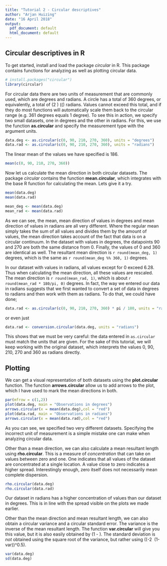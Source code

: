 ```yaml
---
title: "Tutorial 2 - Circular descriptives"
author: "Arjan Huizing"
date: "16 April 2018"
output:
  pdf_document: default
  html_document: default
---
```


## Circular descriptives in R

To get started, install and load the package *circular* in R. This package contains functions for analyzing as well as plotting circular data.
```r
# install.packages("circular")
library(circular)
```

For circular data there are two units of measurement that are commonly used, which are degrees and radians. A circle has a total of 360 degrees, or equivalently, a total of \(2 \pi\) (\(\approx 6.28\) radians. Values cannot exceed this total, and if they do most functions will automatically scale them back to the circular range (e.g. 361 degrees equals 1 degree). To see this in action, we specify two small datasets, one in degrees and the other in radians. For this, we use the function **as.circular** and specify the measurement type with the argument units.

```r
data.deg <- as.circular(c(0, 90, 210, 270, 360), units = "degrees")
data.rad <- as.circular(c(0, 90, 210, 270, 360), units = "radians")
```

The linear mean of the values we have specified is 186. 

```r
mean(c(0, 90, 210, 270, 360))
```

Now let us calculate the mean direction in both circular datasets. The package *circular* contains the function **mean.circular**, which integrates with the base R function for calculating the mean. Lets give it a try.

```r
mean(data.deg)
mean(data.rad)
```

```r
mean_deg <- mean(data.deg)
mean_rad <- mean(data.rad)
```

As we can see, the mean, mean direction of values in degrees and mean direction of values in radians are all very different. Where the regular mean simply takes the sum of all values and divides them by the amount of values, the mean direction takes account of the fact that data is on a circular continuum. In the dataset with values in degrees, the datapoints 90 and 270 are both the same distance from 0. Finally, the values of 0 and 360 are identical as well. The resultant mean direction is `r round(mean_deg, 1)` degrees, which is the same as `r round(mean_deg %% 360, 1)` degrees.

In our dataset with values in radians, all values except for 0 exceed 6.28. Thus when calculating the mean direction, all these values are rescaled. The mean direction is `r round(mean_rad, 1)`, which is about `r round(mean_rad * 180/pi, 0)` degrees. In fact, the way we entered our data in radians suggests that we first wanted to convert a set of data in degrees to radians and then work with them as radians. To do that, we could have done;

```r
data.rad <- as.circular(c(0, 90, 210, 270, 360) * pi / 180, units = "radians")
```
or even just
```r
data.rad <- conversion.circular(data.deg, units = "radians")
```

This shows that we must be very careful: the data entered in `as.circular` must match the units that are given. For the sake of this tutorial, we will keep working with the original dataset, which interprets the values 0, 90, 210, 270 and 360 as radians directly. 


## Plotting

We can get a visual representation of both datasets using the **plot.circular** function. The function **arrows.circular** allow us to add arrows to the plot, which I have used to mark the mean directions in both.

```r
par(mfrow = c(1,2))
plot(data.deg, main = "Observations in degrees")
arrows.circular(x = mean(data.deg),col = "red")
plot(data.rad, main = "Observations in radians")
arrows.circular(x = mean(data.rad),col = "red")
```

As you can see, we specified two very different datasets. Specifying the incorrect unit of measurement is a simple mistake one can make when analyzing circular data.

Other than a mean direction, we can also calculate a mean resultant length using **rho.circular**. This is a measure of *concentration* that can take on values between zero and one. One indicates that all values of the dataset are concentrated at a single location. A value close to zero indicates a higher spread. Interestingly enough, zero itself does not necessarily mean complete dispersion.

```r
rho.circular(data.deg)
rho.circular(data.rad)
```

Our dataset in radians has a higher concentration of values than our dataset in degrees. This is in line with the spread visible on the plots we made earlier.

Other than the mean direction and mean resultant length, we can also obtain a circular variance and a circular standard error. The variance is the inverse of the mean resultant length. The function **var.circular** will give you this value, but it is also easily obtained by \(1 - \rho\). The standard deviation is *not* obtained using the square root of the variance, but rather using \((-2 \log\ (1-var))^0.5\).

```r
var(data.deg)
sd(data.deg)
```

